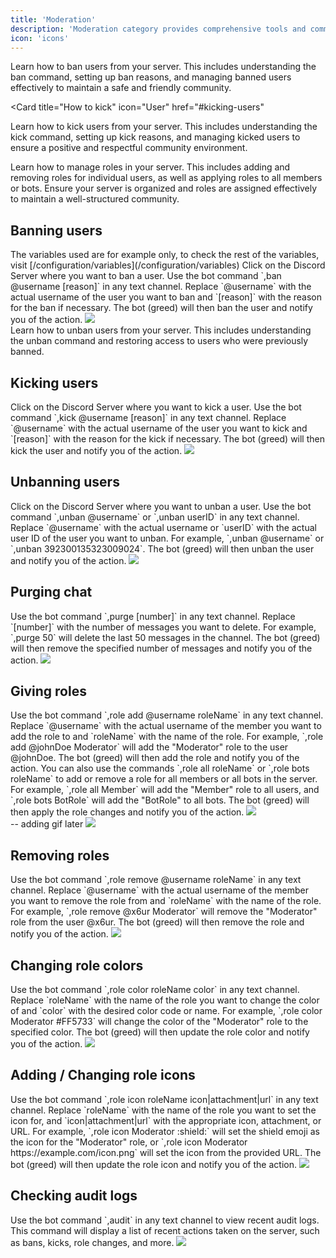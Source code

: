 ```yaml
---
title: 'Moderation'
description: 'Moderation category provides comprehensive tools and commands to help you manage and maintain a safe, respectful, and orderly community on your Discord server. From banning and kicking users to managing roles and permissions, this section covers everything you need to effectively moderate your server. Learn how to use various moderation commands, set up automated moderation features, and ensure your server remains a welcoming place for all members.'
icon: 'icons'
---
```


<CardGroup cols={3}>
<Card title="How to ban" icon="shield" href="#banning-users">
  Learn how to ban users from your server. This includes understanding the ban command, 
  setting up ban reasons, and managing banned users effectively to maintain a safe and 
  friendly community.
</Card>

<Card
  title="How to kick"
  icon="User"
  href="#kicking-users"
>
  Learn how to kick users from your server. This includes understanding the kick command, 
  setting up kick reasons, and managing kicked users to ensure a positive and respectful 
  community environment.
</Card>

<Card title="Managing roles" icon="Gear" href="#giving-roles">
  Learn how to manage roles in your server. This includes adding and removing roles for individual users, 
  as well as applying roles to all members or bots. Ensure your server is organized and roles are assigned 
  effectively to maintain a well-structured community.
</Card>

</CardGroup>

## Banning users

<Info>
  The variables used are for example only, to check the rest of the variables,
  visit [/configuration/variables](/configuration/variables)
</Info>

<Steps>
  <Step title="Head over to your Discord Server">
    Click on the Discord Server where you want to ban a user.
  </Step>
  <Step title="Banning the user">
    Use the bot command `,ban @username [reason]` in any text channel. Replace `@username` with the actual username of the user you want to ban and `[reason]` with the reason for the ban if necessary. The bot (greed) will then ban the user and notify you of the action.
  </Step>
</Steps>

<Frame caption="Banning a member">
  <img src="/images/moderation/ban.gif" />
</Frame>
<br />
<CardGroup cols={1}>
  <Card title="How to Unban" icon="shield" href="#unbanning-users">
    Learn how to unban users from your server. This includes understanding the unban command 
    and restoring access to users who were previously banned.
  </Card>
</CardGroup>

## Kicking users

<Steps>
  <Step title="Head over to your Discord Server">
    Click on the Discord Server where you want to kick a user.
  </Step>
  <Step title="Kicking the user">
    Use the bot command `,kick @username [reason]` in any text channel. Replace `@username` with the actual username of the user you want to kick and `[reason]` with the reason for the kick if necessary. The bot (greed) will then kick the user and notify you of the action.
  </Step>
</Steps>

<Frame caption="Kicking a member">
  <img src="/images/moderation/kick.gif" />
</Frame>

## Unbanning users

<Steps>
  <Step title="Head over to your Discord Server">
    Click on the Discord Server where you want to unban a user.
  </Step>
  <Step title="Unbanning the user">
    Use the bot command `,unban @username` or `,unban userID` in any text channel. Replace `@username` with the actual username or `userID` with the actual user ID of the user you want to unban. For example, `,unban @username` or `,unban 392300135323009024`. The bot (greed) will then unban the user and notify you of the action.
  </Step>
</Steps>

<Frame caption="Kicking a member">
  <img src="/images/moderation/unban.gif" />
</Frame>

## Purging chat

<Steps>
  <Step title="Using the purge command">
    Use the bot command `,purge [number]` in any text channel. Replace `[number]` with the number of messages you want to delete. For example, `,purge 50` will delete the last 50 messages in the channel. The bot (greed) will then remove the specified number of messages and notify you of the action.
  </Step>
</Steps>

<Frame caption="Purging chat">
  <img src="/images/moderation/purge.gif" />
</Frame>

## Giving roles

<Steps>
  <Step title="Adding roles">
    Use the bot command `,role add @username roleName` in any text channel. Replace `@username` with the actual username of the member you want to add the role to and `roleName` with the name of the role. For example, `,role add @johnDoe Moderator` will add the "Moderator" role to the user @johnDoe. The bot (greed) will then add the role and notify you of the action.
  </Step>
  <Step title="Managing roles for all or bots">
    You can also use the commands `,role all roleName` or `,role bots roleName` to add or remove a role for all members or all bots in the server. For example, `,role all Member` will add the "Member" role to all users, and `,role bots BotRole` will add the "BotRole" to all bots. The bot (greed) will then apply the role changes and notify you of the action.
  </Step>
</Steps>


<Frame caption="Adding roles">
  <img src="/images/moderation/role1.gif" />
</Frame>

<br />
-- adding gif later
<Frame caption="Wrong gif"> 
  <img src="/images/moderation/role1.gif" />
</Frame>


## Removing roles

<Steps>
  <Step title="Removing roles">
    Use the bot command `,role remove @username roleName` in any text channel. Replace `@username` with the actual username of the member you want to remove the role from and `roleName` with the name of the role. For example, `,role remove @x6ur Moderator` will remove the "Moderator" role from the user @x6ur. The bot (greed) will then remove the role and notify you of the action.
  </Step>
</Steps>

<Frame caption="Removing roles">
  <img src="/images/moderation/role3.gif" />
</Frame>

## Changing role colors

<Steps>
  <Step title="Changing role color">
    Use the bot command `,role color roleName color` in any text channel. Replace `roleName` with the name of the role you want to change the color of and `color` with the desired color code or name. For example, `,role color Moderator #FF5733` will change the color of the "Moderator" role to the specified color. The bot (greed) will then update the role color and notify you of the action.
  </Step>
</Steps>

<Frame caption="Changing role color">
  <img src="/images/moderation/role4.gif" />
</Frame>

## Adding / Changing role icons 

<Steps>
  <Step title="Setting the role icon">
    Use the bot command `,role icon roleName icon|attachment|url` in any text channel. Replace `roleName` with the name of the role you want to set the icon for, and `icon|attachment|url` with the appropriate icon, attachment, or URL. For example, `,role icon Moderator :shield:` will set the shield emoji as the icon for the "Moderator" role, or `,role icon Moderator https://example.com/icon.png` will set the icon from the provided URL. The bot (greed) will then update the role icon and notify you of the action.
  </Step>
</Steps>

<Frame caption="Adding an icon">
  <img src="/images/moderation/role5.gif" />
</Frame>

## Checking audit logs

<Steps>
  <Step title="Viewing recent audit logs">
    Use the bot command `,audit` in any text channel to view recent audit logs. This command will display a list of recent actions taken on the server, such as bans, kicks, role changes, and more.
  </Step>
</Steps>

<Frame caption="Viewing audit logs">
  <img src="/images/moderation/role5.gif" />
</Frame>